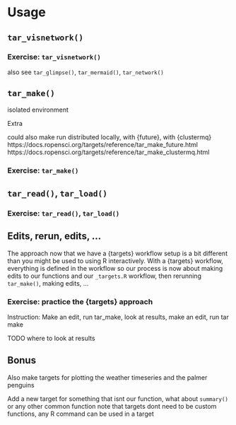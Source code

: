 # Usage

## `tar_visnetwork()`


### Exercise: `tar_visnetwork()`



also see `tar_glimpse()`, `tar_mermaid()`, `tar_network()`


## `tar_make()`

isolated environment



Extra

could also make run distributed locally, with {future}, with {clustermq}
https://docs.ropensci.org/targets/reference/tar_make_future.html
https://docs.ropensci.org/targets/reference/tar_make_clustermq.html


### Exercise: `tar_make()`


## `tar_read()`, `tar_load()`


### Exercise: `tar_read()`, `tar_load()`


## Edits, rerun, edits, ... 

The approach now that we have a {targets} workflow setup is a bit different than you might be used to using R interactively. With a {targets} workflow, everything is defined in the workflow so our process is now about making edits to our functions and our `_targets.R` workflow, then rerunning `tar_make()`, making edits, ... 


### Exercise: practice the {targets} approach

Instruction: Make an edit, run tar_make, look at results, make an edit, run tar make

TODO where to look at results


## Bonus

Also make targets for plotting the weather timeseries and the palmer penguins

Add a new target for something that isnt our function, what about `summary()` or any other common function
note that targets dont need to be custom functions, any R command can be used in a target


